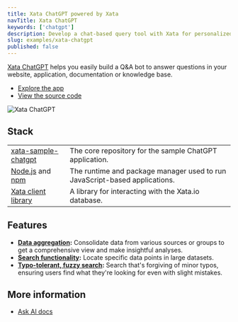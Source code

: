 ```yaml
---
title: Xata ChatGPT powered by Xata
navTitle: Xata ChatGPT
keywords: ['chatgpt']
description: Develop a chat-based query tool with Xata for personalized database interactions
slug: examples/xata-chatgpt
published: false
---
```


[Xata ChatGPT](https://xata.io/chatgpt) helps you easily build a Q&A bot to answer questions in your website, application, documentation or knowledge base.

- [Explore the app](https://xata.io/chatgpt)
- [View the source code](https://github.com/xataio/examples/tree/main/apps/sample-chatgpt)

![Xata ChatGPT](images/xchatgpt.png)

## Stack

|                                                                               |                                                                            |
| ----------------------------------------------------------------------------- | -------------------------------------------------------------------------- |
| [xata-sample-chatgpt](https://github.com/xataio/examples/apps/sample-chatgpt) | The core repository for the sample ChatGPT application.                    |
| [Node.js](https://nodejs.org/en) and [npm](https://www.npmjs.com/)            | The runtime and package manager used to run JavaScript-based applications. |
| [Xata client library](https://xata.io/docs/getting-started/cli)               | A library for interacting with the Xata.io database.                       |

## Features

- **[Data aggregation](/docs/sdk/aggregate):** Consolidate data from various sources or groups to get a comprehensive view and make insightful analyses.
- **[Search functionality](/docs/sdk/search):** Locate specific data points in large datasets.
- **[Typo-tolerant, fuzzy search](/docs/sdk/search):** Search that's forgiving of minor typos, ensuring users find what they're looking for even with slight mistakes.

## More information

- [Ask AI docs](https://xata.io/docs/sdk/ask)
